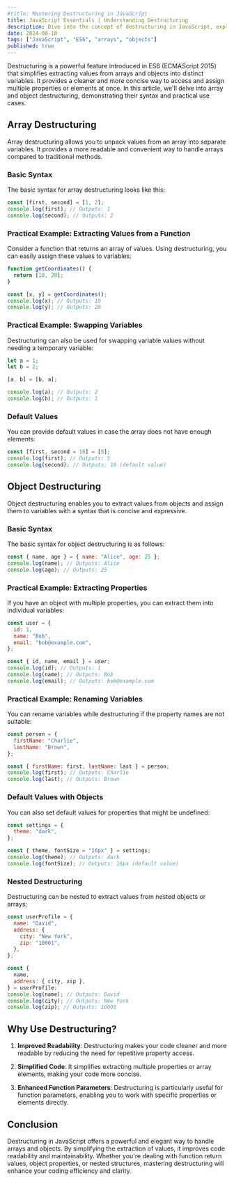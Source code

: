```yaml
---
#title: Mastering Destructuring in JavaScript
title: JavaScript Essentials | Understanding Destructuring
description: Dive into the concept of destructuring in JavaScript, exploring both array and object destructuring, and see practical examples of how to use it effectively.
date: 2024-08-10
tags: ["JavaScript", "ES6", "arrays", "objects"]
published: true
---
```


Destructuring is a powerful feature introduced in ES6 (ECMAScript 2015) that simplifies extracting values from arrays and objects into distinct variables. It provides a cleaner and more concise way to access and assign multiple properties or elements at once. In this article, we'll delve into array and object destructuring, demonstrating their syntax and practical use cases.

## Array Destructuring

Array destructuring allows you to unpack values from an array into separate variables. It provides a more readable and convenient way to handle arrays compared to traditional methods.

### Basic Syntax

The basic syntax for array destructuring looks like this:

```js showLineNumbers
const [first, second] = [1, 2];
console.log(first); // Outputs: 1
console.log(second); // Outputs: 2
```

### Practical Example: Extracting Values from a Function

Consider a function that returns an array of values. Using destructuring, you can easily assign these values to variables:

```js showLineNumbers
function getCoordinates() {
  return [10, 20];
}

const [x, y] = getCoordinates();
console.log(x); // Outputs: 10
console.log(y); // Outputs: 20
```

### Practical Example: Swapping Variables

Destructuring can also be used for swapping variable values without needing a temporary variable:

```js showLineNumbers
let a = 1;
let b = 2;

[a, b] = [b, a];

console.log(a); // Outputs: 2
console.log(b); // Outputs: 1
```

### Default Values

You can provide default values in case the array does not have enough elements:

```js showLineNumbers
const [first, second = 10] = [5];
console.log(first); // Outputs: 5
console.log(second); // Outputs: 10 (default value)
```

## Object Destructuring

Object destructuring enables you to extract values from objects and assign them to variables with a syntax that is concise and expressive.

### Basic Syntax

The basic syntax for object destructuring is as follows:

```js showLineNumbers
const { name, age } = { name: "Alice", age: 25 };
console.log(name); // Outputs: Alice
console.log(age); // Outputs: 25
```

### Practical Example: Extracting Properties

If you have an object with multiple properties, you can extract them into individual variables:

```js showLineNumbers
const user = {
  id: 1,
  name: "Bob",
  email: "bob@example.com",
};

const { id, name, email } = user;
console.log(id); // Outputs: 1
console.log(name); // Outputs: Bob
console.log(email); // Outputs: bob@example.com
```

### Practical Example: Renaming Variables

You can rename variables while destructuring if the property names are not suitable:

```js showLineNumbers
const person = {
  firstName: "Charlie",
  lastName: "Brown",
};

const { firstName: first, lastName: last } = person;
console.log(first); // Outputs: Charlie
console.log(last); // Outputs: Brown
```

### Default Values with Objects

You can also set default values for properties that might be undefined:

```js showLineNumbers
const settings = {
  theme: "dark",
};

const { theme, fontSize = "16px" } = settings;
console.log(theme); // Outputs: dark
console.log(fontSize); // Outputs: 16px (default value)
```

### Nested Destructuring

Destructuring can be nested to extract values from nested objects or arrays:

```js showLineNumbers
const userProfile = {
  name: "David",
  address: {
    city: "New York",
    zip: "10001",
  },
};

const {
  name,
  address: { city, zip },
} = userProfile;
console.log(name); // Outputs: David
console.log(city); // Outputs: New York
console.log(zip); // Outputs: 10001
```

## Why Use Destructuring?

1. **Improved Readability**: Destructuring makes your code cleaner and more readable by reducing the need for repetitive property access.

2. **Simplified Code**: It simplifies extracting multiple properties or array elements, making your code more concise.

3. **Enhanced Function Parameters**: Destructuring is particularly useful for function parameters, enabling you to work with specific properties or elements directly.

## Conclusion

Destructuring in JavaScript offers a powerful and elegant way to handle arrays and objects. By simplifying the extraction of values, it improves code readability and maintainability. Whether you're dealing with function return values, object properties, or nested structures, mastering destructuring will enhance your coding efficiency and clarity.
